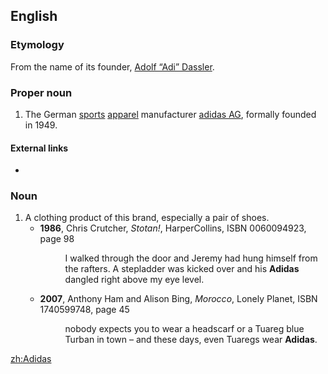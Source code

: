 {{also|adidas}}
==English==

===Etymology===
From the name of its founder, [[w:Adolf Dassler|Adolf “Adi” Dassler]].

===Proper noun===
{{en-proper noun}}

# The German [[sports]] [[apparel]] manufacturer [[w:Adidas AG|adidas AG]], formally founded in 1949.

====External links====
* {{pedialite}}

===Noun===
{{en-noun|Adidas|Adidases}}

# A clothing product of this brand, especially a pair of shoes.
#* '''1986''', Chris Crutcher, ''Stotan!'', HarperCollins, ISBN 0060094923, page 98
#*: <!--...-->I walked through the door and Jeremy had hung himself from the rafters. A stepladder was kicked over and his '''Adidas''' dangled right above my eye level.
#* '''2007''', Anthony Ham and Alison Bing, ''Morocco'', Lonely Planet, ISBN 1740599748, page 45
#*: nobody expects you to wear a headscarf or a Tuareg blue Turban in town – and these days, even Tuaregs wear '''Adidas'''.

[[zh:Adidas]]
